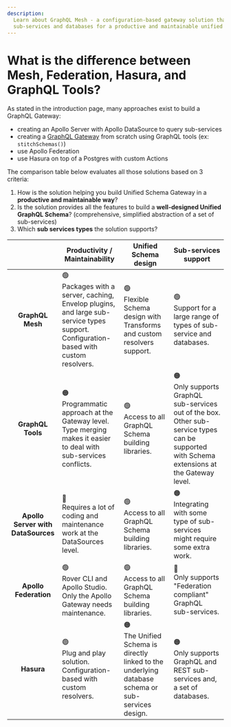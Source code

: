```yaml
---
description:
  Learn about GraphQL Mesh - a configuration-based gateway solution that supports a wide range of
  sub-services and databases for a productive and maintainable unified schema.
---
```


# What is the difference between Mesh, Federation, Hasura, and GraphQL Tools?

As stated in the introduction page, many approaches exist to build a GraphQL Gateway:

- creating an Apollo Server with Apollo DataSource to query sub-services
- creating a [GraphQL Gateway](https://the-guild.dev/graphql/hive/federation) from scratch using
  GraphQL tools (ex: `stitchSchemas()`)
- use Apollo Federation
- use Hasura on top of a Postgres with custom Actions

The comparison table below evaluates all those solutions based on 3 criteria:

1. How is the solution helping you build Unified Schema Gateway in a **productive and maintainable
   way**?
2. Is the solution provides all the features to build a **well-designed Unified GraphQL Schema**?
   (comprehensive, simplified abstraction of a set of sub-services)
3. Which **sub services types** the solution supports?

|                                    | Productivity / Maintainability                                                                                                               | Unified Schema design                                                                                  | Sub-services support                                                                                                                            |
| :--------------------------------: | -------------------------------------------------------------------------------------------------------------------------------------------- | ------------------------------------------------------------------------------------------------------ | ----------------------------------------------------------------------------------------------------------------------------------------------- |
|          **GraphQL Mesh**          | 🟢<br/>Packages with a server, caching, Envelop plugins, and large sub-service types support.<br/>Configuration-based with custom resolvers. | 🟢<br/>Flexible Schema design with Transforms and custom resolvers support.                            | 🟢<br/>Support for a large range of types of sub-service and databases.                                                                         |
|         **GraphQL Tools**          | 🟠<br/>Programmatic approach at the Gateway level.<br/>Type merging makes it easier to deal with sub-services conflicts.                     | 🟢<br/>Access to all GraphQL Schema building libraries.                                                | 🟠<br/>Only supports GraphQL sub-services out of the box. Other sub-service types can be supported with Schema extensions at the Gateway level. |
| **Apollo Server with DataSources** | 🔴<br/>Requires a lot of coding and maintenance work at the DataSources level.                                                               | 🟢<br/>Access to all GraphQL Schema building libraries.                                                | 🟠<br/>Integrating with some type of sub-services might require some extra work.                                                                |
|       **Apollo Federation**        | 🟢<br/>Rover CLI and Apollo Studio. Only the Apollo Gateway needs maintenance.                                                               | 🟢<br/>Access to all GraphQL Schema building libraries.                                                | 🔴<br/>Only supports "Federation compliant" GraphQL sub-services.                                                                               |
|             **Hasura**             | 🟢<br/>Plug and play solution. Configuration-based with custom resolvers.                                                                    | 🟠<br/>The Unified Schema is directly linked to the underlying database schema or sub-services design. | 🟠<br/>Only supports GraphQL and REST sub-services and, a set of databases.                                                                     |
